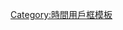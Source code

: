 {{User GMT|-3}}<includeonly>[[Category:UTC-3區維基人|{{PAGENAME}}]]</includeonly><noinclude>
[[Category:時間用戶框模板]]
</noinclude>